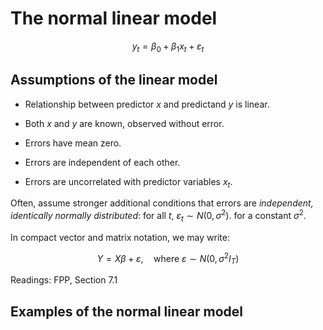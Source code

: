 # The normal linear model

$$ y_t = \beta_0 + \beta_1 x_t + \varepsilon_t $$

## Assumptions of the linear model

* Relationship between predictor $x$ and predictand $y$ is linear.
* Both $x$ and $y$ are known, observed without error.

* Errors have mean zero.
* Errors are independent of each other.  
* Errors are uncorrelated with predictor variables $x_t$.

Often, assume stronger additional conditions that errors are *independent, identically normally distributed*: for all $t$, $\varepsilon_t \sim N(0, \sigma^2)$. for a constant $\sigma^2$.

In compact vector and matrix notation, we may write: 

$$ 
Y = X \beta + \varepsilon,
\quad \text{where $\varepsilon \sim N(0, \sigma^2 I_T)$} 
$$ 

Readings: FPP, Section 7.1

## Examples of the normal linear model




